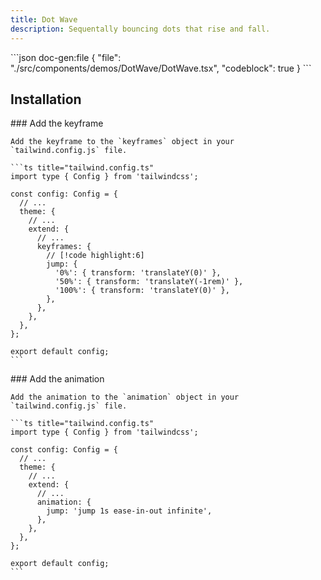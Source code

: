 ```yaml
---
title: Dot Wave
description: Sequentally bouncing dots that rise and fall.
---
```


<ComponentPreview name='dot-wave'>
```json doc-gen:file
{
  "file": "./src/components/demos/DotWave/DotWave.tsx",
  "codeblock": true
}
```
</ComponentPreview>

## Installation

<Steps>
    
  <Step>
    ### Add the keyframe
    
    Add the keyframe to the `keyframes` object in your `tailwind.config.js` file.

    ```ts title="tailwind.config.ts"
    import type { Config } from 'tailwindcss';

    const config: Config = {
      // ...
      theme: {
        // ...
        extend: {
          // ...
          keyframes: {
            // [!code highlight:6]
            jump: {
              '0%': { transform: 'translateY(0)' },
              '50%': { transform: 'translateY(-1rem)' },
              '100%': { transform: 'translateY(0)' },
            },
          },
        },
      },
    };

    export default config;
    ```

  </Step>
    
  <Step>
    ### Add the animation
    
    Add the animation to the `animation` object in your `tailwind.config.js` file.

    ```ts title="tailwind.config.ts"
    import type { Config } from 'tailwindcss';

    const config: Config = {
      // ...
      theme: {
        // ...
        extend: {
          // ...
          animation: {
            jump: 'jump 1s ease-in-out infinite',
          },
        },
      },
    };

    export default config;
    ```

  </Step>

</Steps>
